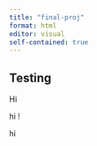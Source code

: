 ```yaml
---
title: "final-proj"
format: html
editor: visual
self-contained: true
---
```


## Testing

Hi

hi !

hi
